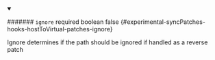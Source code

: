 
<details className="config-field" data-expandable="false" open>
<summary>

####### `ignore` <span className="config-field-required" data-required="false">required</span> <span className="config-field-type">boolean</span> <span className="config-field-default">false</span> <span className="config-field-enum"></span> {#experimental-syncPatches-hooks-hostToVirtual-patches-ignore}

Ignore determines if the path should be ignored if handled as a reverse patch

</summary>



</details>
